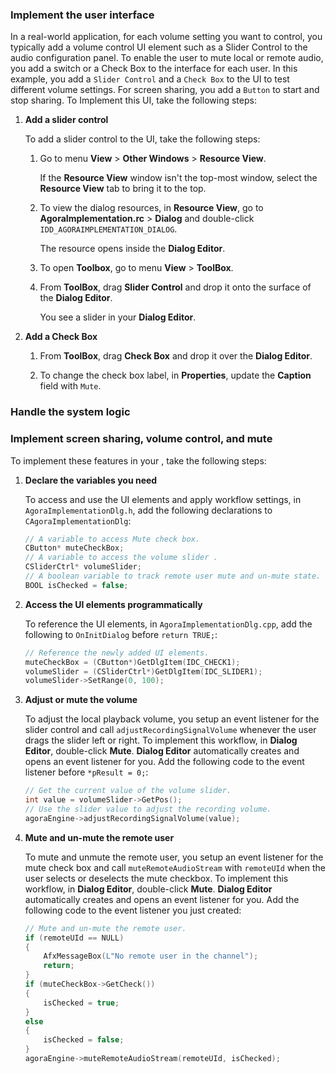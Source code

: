 <PlatformWrapper platform = "windows">


### Implement the user interface

In a real-world application, for each volume setting you want to control, you typically add a volume control UI element such as a <Link target="_blank" to="https://learn.microsoft.com/en-us/cpp/mfc/using-csliderctrl?view=msvc-170">Slider Control</Link> to the audio configuration panel. To enable the user to mute local or remote audio, you add a switch or a Check Box to the interface for each user. In this example, you add a `Slider Control` and a `Check Box` to the UI to test different volume settings. For screen sharing, you add a `Button` to start and stop sharing. To
Implement this UI, take the following steps:

1. **Add a slider control**

   To add a slider control to the UI, take the following steps:

    1. Go to menu **View** > **Other Windows** > **Resource View**.
        
       If the **Resource View** window isn't the top-most window, select the **Resource View** tab to bring it to the top.

    2. To view the dialog resources, in **Resource View**, go to **AgoraImplementation.rc** > **Dialog** and double-click `IDD_AGORAIMPLEMENTATION_DIALOG`.

        The resource opens inside the **Dialog Editor**. 
    
    3. To open **Toolbox**, go to menu **View** > **ToolBox**.

    4. From **ToolBox**, drag **Slider Control** and drop it onto the surface of the **Dialog Editor**.

        You see a slider in your **Dialog Editor**.

2. **Add a Check Box**

    1. From **ToolBox**, drag **Check Box** and drop it over the **Dialog Editor**.

    2. To change the check box label, in **Properties**, update the **Caption** field with `Mute`.


### Handle the system logic

### Implement screen sharing, volume control, and mute

To implement these features in your <Vpl k="CLIENT" />, take the following steps:

1. **Declare the variables you need**

    To access and use the UI elements and apply workflow settings, in `AgoraImplementationDlg.h`, add the following declarations to `CAgoraImplementationDlg`:

    ```cpp
    // A variable to access Mute check box.
    CButton* muteCheckBox;
    // A variable to access the volume slider .
    CSliderCtrl* volumeSlider;
    // A boolean variable to track remote user mute and un-mute state.
    BOOL isChecked = false;
    ```

1. **Access the UI elements programmatically**
    
    To reference the UI elements, in `AgoraImplementationDlg.cpp`, add the following to `OnInitDialog` before `return TRUE;`:  

    ```cpp
    // Reference the newly added UI elements.
    muteCheckBox = (CButton*)GetDlgItem(IDC_CHECK1);
	volumeSlider = (CSliderCtrl*)GetDlgItem(IDC_SLIDER1);
	volumeSlider->SetRange(0, 100);
    ```

1. **Adjust or mute the volume**

    To adjust the local playback volume, you setup an event listener for the slider control and call `adjustRecordingSignalVolume` whenever the user drags the slider left or right. To implement this workflow, in **Dialog Editor**, double-click **Mute**. **Dialog Editor** automatically creates and opens an event listener for you. Add the following code to the event listener before `*pResult = 0;`:

    ```cpp
    // Get the current value of the volume slider.
    int value = volumeSlider->GetPos();
    // Use the slider value to adjust the recording volume.
	agoraEngine->adjustRecordingSignalVolume(value);
    ```

1. **Mute and un-mute the remote user**

    To mute and unmute the remote user, you setup an event listener for the mute check box and call `muteRemoteAudioStream` with `remoteUId` when the user selects or deselects the mute checkbox. To implement this workflow, in **Dialog Editor**, double-click **Mute**. **Dialog Editor** automatically creates and opens an event listener for you. Add the following code to the event listener you just created:

    ```cpp
    // Mute and un-mute the remote user.
    if (remoteUId == NULL)
	{
		AfxMessageBox(L"No remote user in the channel");
		return;
	}
	if (muteCheckBox->GetCheck())
	{
		isChecked = true;
	}
	else
	{
		isChecked = false;
	}
	agoraEngine->muteRemoteAudioStream(remoteUId, isChecked);
    ```
    
</PlatformWrapper>
